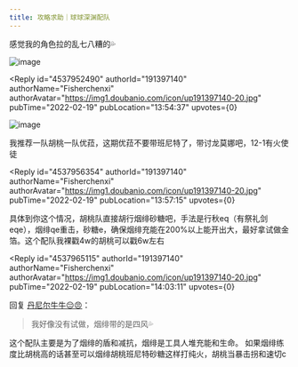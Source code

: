 ```yaml
---
title: 攻略求助｜球球深渊配队
---
```



<Forum groupName="原神" groupUrl="https://www.douban.com/group/genshin/" archivedAt="2025-05-16T16:46:23.324Z">
  <Post
    id="260447489"
    title="攻略求助｜球球深渊配队"
    url="https://www.douban.com/group/topic/260447489/?_spm_id=MjA4MjI2ODQw"
    pubTime="2022-02-19"
    highlightUserId="191397140"
  >
感觉我的角色拉的乱七八糟的💦

![image](https://img1.doubanio.com/view/group_topic/l/public/p529242130.webp)

<Reply
  id="4537952490"
  authorId="191397140"
  authorName="Fisherchenxi"
  authorAvatar="https://img1.doubanio.com/icon/up191397140-20.jpg"
  pubTime="2022-02-19"
  pubLocation="13:54:37"
  upvotes={0}
>
![image](https://img3.doubanio.com/view/richtext/large/public/p308424307.jpg)

我推荐一队胡桃一队优菈，这期优菈不要带班尼特了，带讨龙莫娜吧，12-1有火使徒
</Reply>

<Reply
  id="4537956354"
  authorId="191397140"
  authorName="Fisherchenxi"
  authorAvatar="https://img1.doubanio.com/icon/up191397140-20.jpg"
  pubTime="2022-02-19"
  pubLocation="13:57:15"
  upvotes={0}
>
具体到你这个情况，胡桃队直接胡行烟绯砂糖吧，手法是行秋eq（有祭礼剑eqe），烟绯qe重击，砂糖e，确保烟绯充能在200%以上能开出大，最好拿试做金箔。这个配队我裸戳4w的胡桃可以戳6w左右
</Reply>

<Reply
  id="4537965115"
  authorId="191397140"
  authorName="Fisherchenxi"
  authorAvatar="https://img1.doubanio.com/icon/up191397140-20.jpg"
  pubTime="2022-02-19"
  pubLocation="14:03:11"
  upvotes={0}
>
回复 [丹尼尔牛牛😔😠](https://www.douban.com/people/208226840/)：
> 我好像没有试做，烟绯带的是四风💦

这个配队主要是为了烟绯的盾和减抗，烟绯是工具人堆充能和生命。
如果烟绯练度比胡桃高的话甚至可以烟绯胡桃班尼特砂糖这样打纯火，胡桃当暴击拐和速切c
</Reply>
  </Post>
</Forum>
